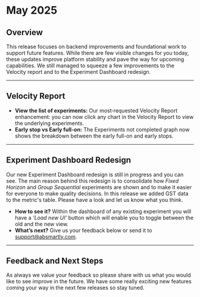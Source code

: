 # May 2025

## Overview  
This release focuses on backend improvements and foundational work to support future features. While there are few visible changes for you today, these updates improve platform stability and pave the way for upcoming capabilities. We still managed to squeeze a few improvements to the Velocity report and to the Experiment Dashboard redesign.

---

## Velocity Report

- **View the list of experiments:** Our most‑requested Velocity Report enhancement: you can now click any chart in the Velocity Report to view the underlying experiments.
- **Early stop vs Early full-on:** The Experiments not completed graph now shows the breakdown between the early full-on and early stops.

---

## Experiment Dashboard Redesign

Our new Experiment Dashboard redesign is still in progress and you can see. The main reason behind this redesign is to consolidate how *Fixed Horizon* and *Group Sequential* experiments are shown and to make it easier for everyone to make quality decisions. In this release we added GST data to the metric's table. Please have a look and let us know what you think.

- **How to see it?** Within the dashboard of any existing experiment you will have a *'Load new UI'* button which will enable you to toggle between the old and the new view.
- **What’s next?** Give us your feedback below or send it to [support@absmartly.com](mailto:support@absmartly.com).

---

## Feedback and Next Steps

As always we value your feedback so please share with us what you would like to see improve in the future. We have some really exciting new features coming your way in the next few releases so stay tuned.
